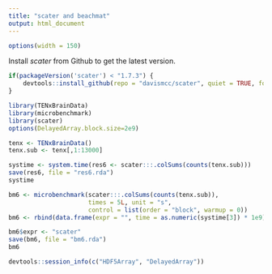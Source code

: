 ```yaml
---
title: "scater and beachmat"
output: html_document
---
```


<style>
pre {
  overflow-x: auto;
}
pre code {
  word-wrap: normal;
  white-space: pre;
}
</style>

```r
options(width = 150)
```

Install *scater* from Github to get the latest version.
 
```r
if(packageVersion('scater') < "1.7.3") {
    devtools::install_github(repo = "davismcc/scater", quiet = TRUE, force = TRUE)
}
```

```r
library(TENxBrainData)
library(microbenchmark)
library(scater)
options(DelayedArray.block.size=2e9)
```

```r
tenx <- TENxBrainData()
tenx.sub <- tenx[,1:13000]
```

```r
systime <- system.time(res6 <- scater:::.colSums(counts(tenx.sub)))
save(res6, file = "res6.rda")
systime
```

```r
bm6 <- microbenchmark(scater:::.colSums(counts(tenx.sub)), 
                      times = 5L, unit = "s",
                      control = list(order = "block", warmup = 0))
bm6 <- rbind(data.frame(expr = "", time = as.numeric(systime[3]) * 1e9), bm6)

bm6$expr <- "scater"
save(bm6, file = "bm6.rda")
bm6
```

```r
devtools::session_info(c("HDF5Array", "DelayedArray"))
```